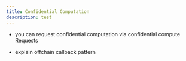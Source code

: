 ```yaml
---
title: Confidential Computation
description: test
---
```



- you can request confidential computation via confidential compute Requests

- explain offchain callback pattern
